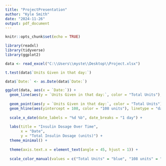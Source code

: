 ---
title: "ProjectPresentation"
author: "Kyle Smith"
date: "2024-11-26"
output: pdf_document
---

```{r setup, include=FALSE}
knitr::opts_chunk$set(echo = TRUE)
```

```{r}
library(readxl)
library(tidyverse)
library(ggplot2)
```

```{r}
data <- read_excel("C:\\Users\\myste\\Desktop\\Project.xlsx")

t.test(data$`Units Given in that day:`)

data$`Date:` <- as.Date(data$`Date:`)

ggplot(data, aes(x = `Date:`)) +
  geom_line(aes(y = `Units Given in that day:`, color = "Total Units"), size = 1) +
  
  geom_point(aes(y = `Units Given in that day:`, color = "Total Units"), size = 3) +
  geom_hline(aes(yintercept = 108, color = "108 units"), linetype = "dashed", size = 1) +
  
  scale_x_date(date_labels = "%d %b", date_breaks = "1 day") +
  
  labs(title = "Insulin Dosage Over Time",
       x = "Date",
       y = "Total Insulin Dosage (units)") +
  theme_minimal() +
  
  theme(axis.text.x = element_text(angle = 45, hjust = 1)) +
  
  scale_color_manual(values = c("Total Units" = "blue", "108 units" = "gray"))
```


